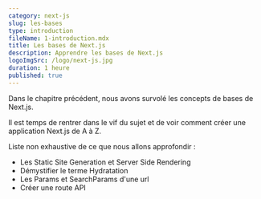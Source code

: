 ```yaml
---
category: next-js
slug: les-bases
type: introduction
fileName: 1-introduction.mdx
title: Les bases de Next.js
description: Apprendre les bases de Next.js
logoImgSrc: /logo/next-js.jpg
duration: 1 heure
published: true
---
```



Dans le chapitre précédent, nous avons survolé les concepts de bases de Next.js.

Il est temps de rentrer dans le vif du sujet et de voir comment créer une application Next.js de A à Z.



Liste non exhaustive de ce que nous allons approfondir :

- Les Static Site Generation et Server Side Rendering
- Démystifier le terme Hydratation
- Les Params et SearchParams d'une url
- Créer une route API